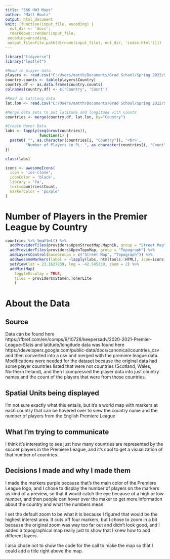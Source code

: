 ```yaml
---
title: "566 HW3 Maps"
author: "Matt Houtz"
output: html_document
knit: (function(input_file, encoding) {
  out_dir <- 'docs';
  rmarkdown::render(input_file,
 encoding=encoding,
 output_file=file.path(dirname(input_file), out_dir, 'index.html'))})
---
```



```r
library("tidyverse")
library("leaflet")
```

```r
#Read in player data
players <- read.csv("C:/Users/matth/Documents/Grad School/Spring 2022/STAA 566/Data/pl_2020.csv")
country.counts <- table(players$Country)
country.df <- as.data.frame(country.counts)
colnames(country.df) <- c('Country', 'Count')

#Read in Lat/Long data
lat.lon <- read.csv("C:/Users/matth/Documents/Grad School/Spring 2022/STAA 566/Data/Country Coordinates.csv")

#Merge data sets to put latitude and longitude with counts
countries <- merge(country.df, lat.lon, by="Country")

#Create Hover Data
labs <- lapply(seq(nrow(countries)), 
               function(i) {
  paste0( "", as.character(countries[i, "Country"]), '<br>',
         "Number of Players in PL: ", as.character(countries[i, "Count"]),'' ) 
})

class(labs)

icons <- awesomeIcons(
  icon = 'ios-close',
  iconColor = 'black',
  library = 'fa',   
  text=countries$Count, 
  markerColor = 'purple'
)
```

# Number of Players in the Premier League by Country

```r
countries %>% leaflet() %>% 
  addProviderTiles(providers$OpenStreetMap.Mapnik, group = "Street Map") %>%
  addProviderTiles(providers$OpenTopoMap, group = "Topograph") %>%
  addLayersControl(baseGroups = c("Street Map", "Topograph")) %>%
  addAwesomeMarkers(label = ~lapply(labs, htmltools::HTML), icon=icons) %>%
  setView(lat = 23.1627859, lng = -42.545339, zoom = 2) %>%
  addMiniMap(
    toggleDisplay = TRUE,
    tiles = providers$Stamen.TonerLite
    )
```


# About the Data

## Source

Data can be found here https://fbref.com/en/comps/9/10728/keepersadv/2020-2021-Premier-League-Stats and latitude/longitude data was found here https://developers.google.com/public-data/docs/canonical/countries_csv and then converted into a csv and merged with the premiere league data. Modifications were needed for the dataset because the original data had some player countries listed that were not countries (Scotland, Wales, Northern Ireland), and then I compressed the player data into just country names and the count of the players that were from those countries.

## Spatial Units being displayed

I'm not sure exactly what this entails, but it's a world map with markers at each country that can be hovered over to view the country name and the number of players from the English Premiere League

## What I'm trying to communicate

I think it's interesting to see just how many countries are represented by the soccer players in the Premiere League, and it's cool to get a visualization of that number of countries.

## Decisions I made and why I made them

I made the markers purple because that's the main color of the Premiere League logo, and I chose to display the number of players on the markers as kind of a preview, so that it would catch the eye because of a high or low number, and then people can hover over the maker to get more information about the country and what the numbers mean.

I set the default zoom to be what it is because I figured that would be the highest interest area. It cuts off four markers, but I chose to zoom in a bit because the original zoom was way too far out and didn't look good, and I added a topographical map really just to show that I knew how to add different layers.

I also chose not to show the code for the call to make the map so that I could add a title right above the map.



